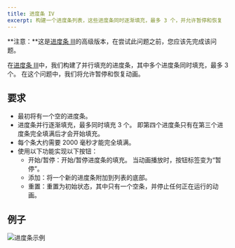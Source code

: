 ```yaml
---
title: 进度条 IV
excerpt: 构建一个进度条列表，这些进度条同时逐渐填充，最多 3 个，并允许暂停和恢复
---
```


**注意：**这是[进度条 III](/questions/user-interface/progress-bars-iii)的高级版本，在尝试此问题之前，您应该先完成该问题。

在[进度条 III](/questions/user-interface/progress-bars-iii)中，我们构建了并行填充的进度条，其中多个进度条同时填充，最多 3 个。 在这个问题中，我们将允许暂停和恢复动画。

## 要求

* 最初将有一个空的进度条。
* 进度条并行逐渐填充，最多同时填充 3 个。 即第四个进度条只有在第三个进度条完全填满后才会开始填充。
* 每个条大约需要 2000 毫秒才能完全填满。
* 使用以下功能实现以下按钮：
  * 开始/暂停：开始/暂停进度条的填充。 当动画播放时，按钮标签变为“暂停”。
  * 添加：将一个新的进度条附加到列表的底部。
  * 重置：重置为初始状态，其中只有一个空条，并停止任何正在运行的动画。

## 例子

![进度条示例](/img/questions/progress-bars-iv/progress-bars-example.png)
